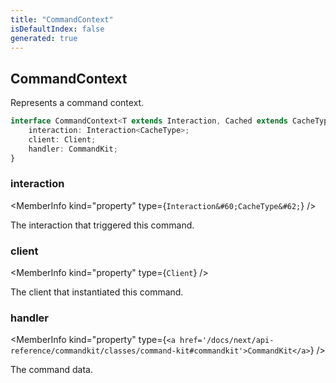 ```yaml
---
title: "CommandContext"
isDefaultIndex: false
generated: true
---
```



<!-- This file was generated from the CommandKit source. Do not modify. Instead, re-run the "docgen" script -->


## CommandContext

<GenerationInfo sourceFile="packages/commandkit/src/types.ts" sourceLine="22" packageName="commandkit" />

Represents a command context.

```ts title="Signature"
interface CommandContext<T extends Interaction, Cached extends CacheType> {
    interaction: Interaction<CacheType>;
    client: Client;
    handler: CommandKit;
}
```

<div className="members-wrapper">

### interaction

<MemberInfo kind="property" type={`Interaction&#60;CacheType&#62;`}   />

The interaction that triggered this command.
### client

<MemberInfo kind="property" type={`Client`}   />

The client that instantiated this command.
### handler

<MemberInfo kind="property" type={`<a href='/docs/next/api-reference/commandkit/classes/command-kit#commandkit'>CommandKit</a>`}   />

The command data.


</div>
